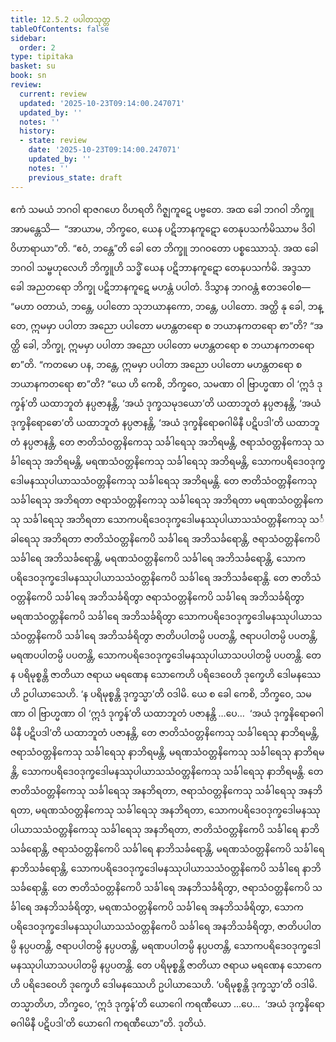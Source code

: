 ```yaml
---
title: 12.5.2 ပပါတသုတ္တ
tableOfContents: false
sidebar:
  order: 2
type: tipitaka
basket: su
book: sn
review:
  current: review
  updated: '2025-10-23T09:14:00.247071'
  updated_by: ''
  notes: ''
  history:
  - state: review
    date: '2025-10-23T09:14:00.247071'
    updated_by: ''
    notes: ''
    previous_state: draft
---
```



<ReviewStatus review={frontmatter.review} showDetails={true} />

<HypothesisAnnotation frontmatter={frontmatter} />

<DynamicBreadcrumb />

<Division number="1112" book="sn" e="ch" v="18" p="446">

<Paragraph number="2362" book="sn">
ဧကံ သမယံ ဘဂဝါ ရာဇဂဟေ ဝိဟရတိ ဂိဇ္ဈကူဋေ ပဗ္ဗတေ. အထ ခေါ ဘဂဝါ ဘိက္ခူ အာမန္တေသိ—  “အာယာမ, ဘိက္ခဝေ, ယေန ပဋိဘာနကူဋော တေနုပသင်္ကမိဿာမ ဒိဝါဝိဟာရာယာ”တိ. “ဧဝံ, ဘန္တေ”တိ ခေါ တေ ဘိက္ခူ ဘဂဝတော ပစ္စဿောသုံ. အထ ခေါ ဘဂဝါ သမ္ဗဟုလေဟိ ဘိက္ခူဟိ သဒ္ဓိံ ယေန ပဋိဘာနကူဋော တေနုပသင်္ကမိ. အဒ္ဒသာ ခေါ အညတရော ဘိက္ခု ပဋိဘာနကူဋေ မဟန္တံ ပပါတံ. ဒိသွာန ဘဂဝန္တံ ဧတဒဝေါစ—  “မဟာ ဝတာယံ, ဘန္တေ, ပပါတော သုဘယာနကော, ဘန္တေ, ပပါတော. အတ္ထိ နု ခေါ, ဘန္တေ, ဣမမှာ ပပါတာ အညော ပပါတော မဟန္တတရော စ ဘယာနကတရော စာ”တိ? “အတ္ထိ ခေါ, ဘိက္ခု, ဣမမှာ ပပါတာ အညော ပပါတော မဟန္တတရော စ ဘယာနကတရော စာ”တိ.
</Paragraph>

<Paragraph number="2363" book="sn">
“ကတမော ပန, ဘန္တေ, ဣမမှာ ပပါတာ အညော ပပါတော မဟန္တတရော စ ဘယာနကတရော စာ”တိ? “ယေ ဟိ ကေစိ, ဘိက္ခဝေ, သမဏာ ဝါ ဗြာဟ္မဏာ ဝါ ‘ဣဒံ ဒုက္ခန်’တိ ယထာဘူတံ နပ္ပဇာနန္တိ, ‘အယံ ဒုက္ခသမုဒယော’တိ ယထာဘူတံ နပ္ပဇာနန္တိ, ‘အယံ ဒုက္ခနိရောဓော’တိ ယထာဘူတံ နပ္ပဇာနန္တိ, ‘အယံ ဒုက္ခနိရောဓဂါမိနီ ပဋိပဒါ’တိ ယထာဘူတံ နပ္ပဇာနန္တိ, တေ ဇာတိသံဝတ္တနိကေသု သင်္ခါရေသု အဘိရမန္တိ, ဇရာသံဝတ္တနိကေသု သင်္ခါရေသု အဘိရမန္တိ, မရဏသံဝတ္တနိကေသု သင်္ခါရေသု အဘိရမန္တိ, သောကပရိဒေဝဒုက္ခဒေါမနဿုပါယာသသံဝတ္တနိကေသု သင်္ခါရေသု အဘိရမန္တိ. တေ ဇာတိသံဝတ္တနိကေသု သင်္ခါရေသု အဘိရတာ ဇရာသံဝတ္တနိကေသု သင်္ခါရေသု အဘိရတာ မရဏသံဝတ္တနိကေသု သင်္ခါရေသု အဘိရတာ သောကပရိဒေဝဒုက္ခဒေါမနဿုပါယာသသံဝတ္တနိကေသု သင်္ခါရေသု အဘိရတာ ဇာတိသံဝတ္တနိကေပိ သင်္ခါရေ အဘိသင်္ခရောန္တိ, ဇရာသံဝတ္တနိကေပိ သင်္ခါရေ အဘိသင်္ခရောန္တိ, မရဏသံဝတ္တနိကေပိ သင်္ခါရေ အဘိသင်္ခရောန္တိ, သောကပရိဒေဝဒုက္ခဒေါမနဿုပါယာသသံဝတ္တနိကေပိ သင်္ခါရေ အဘိသင်္ခရောန္တိ. တေ ဇာတိသံဝတ္တနိကေပိ သင်္ခါရေ အဘိသင်္ခရိတွာ ဇရာသံဝတ္တနိကေပိ သင်္ခါရေ အဘိသင်္ခရိတွာ မရဏသံဝတ္တနိကေပိ သင်္ခါရေ အဘိသင်္ခရိတွာ သောကပရိဒေဝဒုက္ခဒေါမနဿုပါယာသသံဝတ္တနိကေပိ သင်္ခါရေ အဘိသင်္ခရိတွာ ဇာတိပပါတမ္ပိ ပပတန္တိ, ဇရာပပါတမ္ပိ ပပတန္တိ, မရဏပပါတမ္ပိ ပပတန္တိ, သောကပရိဒေဝဒုက္ခဒေါမနဿုပါယာသပပါတမ္ပိ ပပတန္တိ. တေ န ပရိမုစ္စန္တိ ဇာတိယာ ဇရာယ မရဏေန သောကေဟိ ပရိဒေဝေဟိ ဒုက္ခေဟိ ဒေါမနဿေဟိ ဥပါယာသေဟိ. ‘န ပရိမုစ္စန္တိ ဒုက္ခသ္မာ’တိ ဝဒါမိ.
</Paragraph>

<Paragraph number="2364" book="sn">
ယေ စ ခေါ ကေစိ, ဘိက္ခဝေ, သမဏာ ဝါ ဗြာဟ္မဏာ ဝါ ‘ဣဒံ ဒုက္ခန်’တိ ယထာဘူတံ ပဇာနန္တိ …ပေ…  ‘အယံ ဒုက္ခနိရောဓဂါမိနီ ပဋိပဒါ’တိ ယထာဘူတံ ပဇာနန္တိ, တေ ဇာတိသံဝတ္တနိကေသု သင်္ခါရေသု နာဘိရမန္တိ, ဇရာသံဝတ္တနိကေသု သင်္ခါရေသု နာဘိရမန္တိ, မရဏသံဝတ္တနိကေသု သင်္ခါရေသု နာဘိရမန္တိ, သောကပရိဒေဝဒုက္ခဒေါမနဿုပါယာသသံဝတ္တနိကေသု သင်္ခါရေသု နာဘိရမန္တိ. တေ ဇာတိသံဝတ္တနိကေသု သင်္ခါရေသု အနဘိရတာ, ဇရာသံဝတ္တနိကေသု သင်္ခါရေသု အနဘိရတာ, မရဏသံဝတ္တနိကေသု သင်္ခါရေသု အနဘိရတာ, သောကပရိဒေဝဒုက္ခဒေါမနဿုပါယာသသံဝတ္တနိကေသု သင်္ခါရေသု အနဘိရတာ, ဇာတိသံဝတ္တနိကေပိ သင်္ခါရေ နာဘိသင်္ခရောန္တိ, ဇရာသံဝတ္တနိကေပိ သင်္ခါရေ နာဘိသင်္ခရောန္တိ, မရဏသံဝတ္တနိကေပိ သင်္ခါရေ နာဘိသင်္ခရောန္တိ, သောကပရိဒေဝဒုက္ခဒေါမနဿုပါယာသသံဝတ္တနိကေပိ သင်္ခါရေ နာဘိသင်္ခရောန္တိ. တေ ဇာတိသံဝတ္တနိကေပိ သင်္ခါရေ အနဘိသင်္ခရိတွာ, ဇရာသံဝတ္တနိကေပိ သင်္ခါရေ အနဘိသင်္ခရိတွာ, မရဏသံဝတ္တနိကေပိ သင်္ခါရေ အနဘိသင်္ခရိတွာ, သောကပရိဒေဝဒုက္ခဒေါမနဿုပါယာသသံဝတ္တနိကေပိ သင်္ခါရေ အနဘိသင်္ခရိတွာ, ဇာတိပပါတမ္ပိ နပ္ပပတန္တိ, ဇရာပပါတမ္ပိ နပ္ပပတန္တိ, မရဏပပါတမ္ပိ နပ္ပပတန္တိ, သောကပရိဒေဝဒုက္ခဒေါမနဿုပါယာသပပါတမ္ပိ နပ္ပပတန္တိ. တေ ပရိမုစ္စန္တိ ဇာတိယာ ဇရာယ မရဏေန သောကေဟိ ပရိဒေဝေဟိ ဒုက္ခေဟိ ဒေါမနဿေဟိ ဥပါယာသေဟိ. ‘ပရိမုစ္စန္တိ ဒုက္ခသ္မာ’တိ ဝဒါမိ.
</Paragraph>

<Paragraph number="2365" book="sn">
တသ္မာတိဟ, ဘိက္ခဝေ, ‘ဣဒံ ဒုက္ခန်’တိ ယောဂေါ ကရဏီယော …ပေ…  ‘အယံ ဒုက္ခနိရောဓဂါမိနီ ပဋိပဒါ’တိ ယောဂေါ ကရဏီယော”တိ.

</Paragraph>
</Division>

<Paragraph number="2366" type="center" book="sn">
ဒုတိယံ.
</Paragraph>